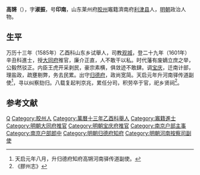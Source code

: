 '''高锵'''（{{bd|？||？|catIdx=}}），字'''淑振'''，号'''印南'''，山东莱州府[[胶州|胶州]]竈籍濟南府[[利津县|利津县]]人，[[明朝|明朝]]政治人物。

== 生平 ==
万历十三年（1585年）乙酉科山东乡试舉人，司教[[观城|观城]]，登二十九年（1601年）辛丑科進士，授[[大同府|大同府]]推官，廉介正直，人不敢干以私。时代藩有废嫡立庶之举，公毅然驳正。内臣王虎开采剥民，豪宗素横，俱敛迹不敢肆。调[[宝庆|宝庆]]，迁南计部，理盐政，疏壅剔弊，务去民累。出守[[归德府|归德府]]，政尚宽简。天启元年升河南驿传道副使<ref>天启元年八月，升归德府知府高锵河南驿传道副使。</ref>，寻以纠察劾归。八载复起判京兆，累任分司，积劳卒于官，祀乡贤祠<ref>《膠州志》</ref>。

==参考文献==
{{reflist}}

{{start box}}
{{s-off}}
{{s-before|[[李本固_(萬曆壬辰進士)|李本固]]}}
{{s-title|明朝歸德府知府|1618年－1621年}}
{{s-after|[[范中彥|范中彥]]}}
{{end box}}

{{萬曆二十九年辛丑科殿試金榜}}

{{Authority control}}

{{DEFAULTSORT:}}
[[Category:高姓|Q]]
[[Category:胶州人|Category:胶州人]]
[[Category:萬曆十三年乙酉科舉人|Category:萬曆十三年乙酉科舉人]]
[[Category:竈籍進士|Category:竈籍進士]]
[[Category:明朝大同府推官|Category:明朝大同府推官]]
[[Category:明朝宝庆府推官|Category:明朝宝庆府推官]]
[[Category:南京户部主事|Category:南京户部主事]]
[[Category:南京户部郎中|Category:南京户部郎中]]
[[Category:明朝归德府知府|Category:明朝归德府知府]]
[[Category:明朝河南按察司副使|Category:明朝河南按察司副使]]